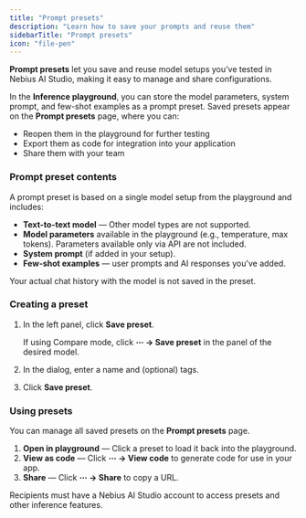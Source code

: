 ```yaml
---
title: "Prompt presets"
description: "Learn how to save your prompts and reuse them"
sidebarTitle: "Prompt presets"
icon: "file-pen"
---
```


**Prompt presets** let you save and reuse model setups you’ve tested in Nebius AI Studio, making it easy to manage and share configurations.

In the **Inference playground**, you can store the model parameters, system prompt, and few-shot examples as a prompt preset. Saved presets appear on the **Prompt presets** page, where you can:

- Reopen them in the playground for further testing
- Export them as code for integration into your application
- Share them with your team

### Prompt preset contents

A prompt preset is based on a single model setup from the playground and includes:

- **Text-to-text model** — Other model types are not supported.
- **Model parameters** available in the playground (e.g., temperature, max tokens). Parameters available only via API are not included.
- **System prompt** (if added in your setup).
- **Few-shot examples** — user prompts and AI responses you’ve added.

<Warning>
  Your actual chat history with the model is not saved in the preset.
</Warning>

### Creating a preset

1. In the left panel, click **Save preset**.

   If using Compare mode, click **⋯ → Save preset** in the panel of the desired model.
2. In the dialog, enter a name and (optional) tags.
3. Click **Save preset**.

### Using presets

You can manage all saved presets on the **Prompt presets** page.

1. **Open in playground** — Click a preset to load it back into the playground.
2. **View as code** — Click **⋯ → View code** to generate code for use in your app.
3. **Share** — Click **⋯ → Share** to copy a URL.

<Note>
  Recipients must have a Nebius AI Studio account to access presets and other inference features.
</Note>